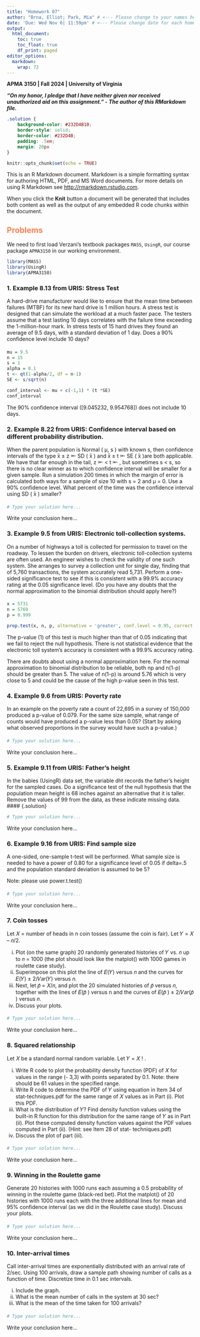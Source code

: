 ---
title: "Homework 07"
author: "Brna, Elliot; Park, Mia" # <--- Please change to your names here, format: "LastName, FirstName"
date: 'Due: Wed Nov 6| 11:59pm' # <--- Please change date for each homework
output:
  html_document:
    toc: true
    toc_float: true
    df_print: paged
editor_options: 
  markdown: 
    wrap: 72
---

**APMA 3150 \| Fall 2024 \| University of Virginia**

***"On my honor, I pledge that I have neither given nor received unauthorized aid on this assignment." - The author of this RMarkdown file.***

<!--- Solution Region --->

```{css solution-region, echo=FALSE}
.solution {
    background-color: #232D4B10;
    border-style: solid;
    border-color: #232D4B;
    padding: .5em;
    margin: 20px
}
```

```{r setup, include=FALSE}
knitr::opts_chunk$set(echo = TRUE)
```

This is an R Markdown document. Markdown is a simple formatting syntax for authoring HTML, PDF, and MS Word documents. For more details on using R Markdown see <http://rmarkdown.rstudio.com>.

When you click the **Knit** button a document will be generated that includes both content as well as the output of any embedded R code chunks within the document.


## [Problems]{style="color:#FF7F50"}

We need to first load Verzani's textbook packages `MASS`, `UsingR`, our course package `APMA3150` in our working environment. 
```{r message=FALSE}
library(MASS)
library(UsingR)
library(APMA3150)
```

### 1. Example 8.13 from URIS: Stress Test

A hard-drive manufacturer would like to ensure that the mean time between failures (MTBF) for its new hard drive is 1 million hours. A stress test
is designed that can simulate the workload at a much faster pace. The testers assume that a test lasting 10 days correlates with the failure time exceeding
the 1-million-hour mark. In stress tests of 15 hard drives they found an average of 9.5 days, with a standard deviation of 1 day. Does a 90% confidence level include 10 days?

#### {.solution}

```{r}
mu = 9.5
n = 15
s = 1
alpha = 0.1
t <- qt(1-alpha/2, df = n-1)
SE <- s/sqrt(n)

conf_interval <- mu + c(-1,1) * (t *SE)
conf_interval
```
The 90% confidence interval ([9.045232, 9.954768]) does not include 10 days. 

### 2. Example 8.22 from URIS: Confidence interval based on different probability distribution.

When the parent population is Normal ( μ, s ) with known s, then confidence intervals of the type
 ̄x ± z ⇤ SD (  ̄x ) and  ̄x ± t ⇤ SE (  ̄x )are both applicable. We have that far enough in the tail, z ⇤ < t ⇤ , but sometimes s < s, so there is no clear winner as to which confidence interval will be smaller for a given sample. Run a simulation 200 times in which the margin of error is calculated both ways for a sample of size 10 with s = 2 and μ = 0. Use a 90% confidence level. What percent of the time was the confidence interval using SD (  ̄x ) smaller?

#### {.solution}
```{r}
# Type your solution here...
```
Write your conclusion here...


### 3. Example 9.5 from URIS: Electronic toll-collection systems.

On a number of highways a toll is collected for permission to travel on the roadway. To lessen the burden on drivers, electronic toll-collection systems are often used. An engineer wishes to check the validity of one such system. She arranges to survey a collection unit for single day, finding that of 5,760 transactions, the system accurately read 5,731. Perform a one-sided significance test to see if this is consistent with a 99.9% accuracy rating at the 0.05 significance level. (Do you have any doubts that the normal approximation to the binomial distribution should apply here?)

#### {.solution}
```{r}
x = 5731
n = 5760
p = 0.999

prop.test(x, n, p, alternative = 'greater', conf.level = 0.95, correct = FALSE)
```
The p-value (1) of this test is much higher than that of 0.05 indicating that we fail to reject the null hypothesis. There is not statistical evidence that the electronic toll system's accuracy is consistent with a 99.9% accuracy rating.

There are doubts about using a normal approximation here. For the normal approximation to binomial distribution to be reliable, both np and n(1-p) should be greater than 5. The value of n(1-p) is around 5.76 which is very close to 5 and could be the cause of the high p-value seen in this test.


### 4. Example 9.6 from URIS: Poverty rate

In an example on the poverty rate a count of 22,695 in a survey of 150,000 produced a p-value of 0.079. For the same size sample, what range of counts would have produced a p-value less than 0.05? (Start by asking what observed proportions in the survey would have such a p-value.)

#### {.solution}
```{r}
# Type your solution here...
```
Write your conclusion here...


### 5. Example 9.11 from URIS: Father's height

In the babies (UsingR) data set, the variable dht records the father’s height for the sampled cases. Do a significance test of the null hypothesis that the population mean height is 68 inches against an alternative that it is taller. Remove the values of 99 from the data, as these indicate missing data.
#### {.solution}
```{r}
# Type your solution here...
```
Write your conclusion here...


### 6. Example 9.16 from URIS: Find sample size

A one-sided, one-sample t-test will be performed. What sample size is needed to have a power of 0.80 for a significance level of 0.05 if delta=.5 and the population standard deviation is assumed to be 5?

Note: please use power.t.test()

#### {.solution}
```{r}
# Type your solution here...
```
Write your conclusion here...


### 7. Coin tosses

Let 𝑋 = number of heads in n coin tosses (assume the coin is fair). Let 𝑌 = 𝑋 – 𝑛/2.

(i) Plot (on the same graph) 20 randomly generated histories of 𝑌 vs. 𝑛 up to 𝑛 = 1000 (the
plot should look like the matplot() with 1000 games in roulette case study).
(ii) Superimpose on this plot the line of 𝐸(𝑌) versus 𝑛 and the curves for 𝐸(𝑌) ± 2/𝑉𝑎𝑟(𝑌)
versus 𝑛.
(iii) Next, let 𝑝̂ = 𝑋/𝑛, and plot the 20 simulated histories of 𝑝̂ versus 𝑛, together with the
lines of 𝐸(𝑝̂ ) versus n and the curves of 𝐸(𝑝̂ ) ± 2/𝑉𝑎𝑟(𝑝̂ ) versus 𝑛.
(iv) Discuss your plots.

#### {.solution}
```{r}
# Type your solution here...
```
Write your conclusion here...


### 8. Squared relationship

Let 𝑋 be a standard normal random variable. Let 𝑌 = 𝑋 ! .

(i) Write R code to plot the probability density function (PDF) of 𝑋 for values in the range (-
3,3) with points separated by 0.1. Note: there should be 61 values in the specified range.
(ii) Write R code to determine the PDF of 𝑌 using equation in Item 34 of stat-techniques.pdf
for the same range of 𝑋 values as in Part (i). Plot this PDF.
(iii) What is the distribution of 𝑌? Find density function values using the built-in R function
for this distribution for the same range of 𝑌 as in Part (ii). Plot these computed density
function values against the PDF values computed in Part (ii). (Hint: see Item 28 of stat-
techniques.pdf)
(iv) Discuss the plot of part (iii).


#### {.solution}
```{r}
# Type your solution here...
```
Write your conclusion here...


### 9. Winning in the Roulette game

Generate 20 histories with 1000 runs each assuming a 0.5 probability of winning in the roulette
game (black-red bet). Plot the matplot() of 20 histories with 1000 runs each with the three
additional lines for mean and 95% confidence interval (as we did in the Roulette case study).
Discuss your plots.


#### {.solution}
```{r}
# Type your solution here...
```
Write your conclusion here...


### 10. Inter-arrival times

Call inter-arrival times are exponentially distributed with an arrival rate of 2/sec. Using 100
arrivals, draw a sample path showing number of calls as a function of time. Discretize time in 0.1
sec intervals.

(i) Include the graph.
(ii) What is the mean number of calls in the system at 30 sec?
(iii) What is the mean of the time taken for 100 arrivals?


#### {.solution}
```{r}
# Type your solution here...
```
Write your conclusion here...
